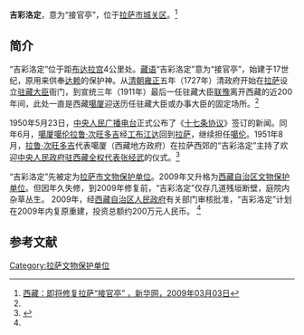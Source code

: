 {{文物保护单位
| 级别 = 省级
| 省区市 = 西藏自治区
| 图片 = 
| 名称 = 吉彩洛定
| 编号 = 5-31
| 分类 = 古建筑
| 时代 = 公元17世纪
| 所在 = [[拉萨市|拉萨市]][[城关区_(拉萨市)|城关区]]
| 登录 = 2009年11月19日
}}

'''吉彩洛定'''，意为“接官亭”，位于[[拉萨市|拉萨市]][[城关区_(拉萨市)|城关区]]。<ref name=xhw>[http://news.xinhuanet.com/video/2009-03/03/content_10932327.htm 西藏：即将修复拉萨“接官亭” ，新华网，2009年03月03日]</ref>

==简介==
“吉彩洛定”位于距[[布达拉宫|布达拉宫]]4公里处。[[藏语|藏语]]“吉彩洛定”意为“接官亭”，始建于17世纪，原用来供奉[[达赖|达赖]]的保护神。从[[清朝|清朝]][[雍正|雍正]]五年（1727年）清政府开始在[[拉萨|拉萨]]设立[[驻藏大臣|驻藏大臣]]衙门，到宣统三年（1911年）最后一任驻藏大臣[[联豫|联豫]]离开西藏的近200年间，此处一直是西藏[[噶厦|噶厦]]迎送历任驻藏大臣或办事大臣的固定场所。<ref name=xhw/>

1950年5月23日，[[中央人民广播电台|中央人民广播电台]]正式公布了《[[十七条协议|十七条协议]]》签订的新闻。同年6月，[[噶厦|噶厦]][[噶伦|噶伦]][[拉鲁·次旺多吉|拉鲁·次旺多吉]]经[[工布江达|工布江达]]回到[[拉萨|拉萨]]，继续担任[[噶伦|噶伦]]。1951年8月，[[拉鲁·次旺多吉|拉鲁·次旺多吉]]代表噶厦（西藏地方政府）在拉萨西郊的“吉彩洛定”主持了欢迎[[中央人民政府驻藏代表|中央人民政府驻西藏全权代表]][[张经武|张经武]]的仪式。<ref>{{Cite web |url=http://book.sina.com.cn/longbook/1098245693_chamagudao/32.shtml |title=孙炯，茶马古道上的西藏故事，云南民族出版社，2004年 |access-date=2013-08-08 |archive-date=2014-03-11 |archive-url=https://web.archive.org/web/20140311192918/http://book.sina.com.cn/longbook/1098245693_chamagudao/32.shtml |dead-url=no }}</ref>

“吉彩洛定”先被定为[[拉萨市文物保护单位|拉萨市文物保护单位]]。2009年又升格为[[西藏自治区文物保护单位|西藏自治区文物保护单位]]。但因年久失修，到2009年修复前，“吉彩洛定”仅存几道残垣断壁，庭院内杂草丛生。 2009年，经[[西藏自治区人民政府|西藏自治区人民政府]]有关部门审核批准，“吉彩洛定”计划在2009年内复原重建，投资总额约200万元人民币。 <ref name=xhw/>

==参考文献==
{{reflist}}

{{拉萨地标}}
[[Category:拉萨文物保护单位|Category:拉萨文物保护单位]]